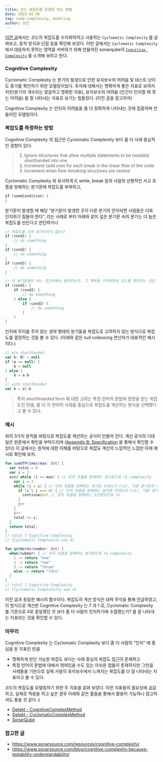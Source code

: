 ```yaml
---
title: 코드 복잡도를 모델링 하는 방법
date: 2023-02-05
tag: code-complexity, modeling
author: 상민
---
```


[이전 글](../cyclomatic-complexity)에서는 코드의 복잡도를 수치화하려고 사용하는 `Cyclomatic Complexity` 를 살펴보고, 동작 방식과 단점 등을 확인해 보았다. 이번 글에서는 `Cyclomatic Complexity` 에서 대응하지 못하는 영역을 커버하기 위해 만들어진 sonarqube의 [`Cognitive Complexity`](https://www.sonarsource.com/resources/cognitive-complexity/) 를 소개해 보려고 한다.

### Cognitive Complexity

Cyclomatic Complexity 는 분기의 발생으로 인한 유지보수의 어려움 및 테스트 난이도 증가를 확인하기 위한 모델링이었다. 후자에 대해서는 명확하게 좋은 지표로 보여지지만(분기의 개수라는 깔끔하고 명확한 지표), 유지보수의 어려움 (인간이 인지할 때 겪는 어려움) 을 잘 나타내는 지표로 보기는 힘들었다. (이전 글을 참고하자)

Cognitive Complexity 는 인지의 어려움을 좀 더 정확하게 나타내는 것에 집중하며 만들어진 모델링이다.

### 복잡도를 측정하는 방법
Cognitive Complexity 의 접근은 Cyclomatic Complexitiy 보다 좀 더 사례 중심적인 경향이 있다.

> 1. Ignore structures that allow multiple statements to be readably shorthanded into one
> 2. Increment (add one) for each break in the linear flow of the code
> 3. Increment when flow-breaking structures are nested

Cyclomatic Complexity 와 유사하게 if, while, break 등의 사람의 선형적인 사고 흐름을 방해하는 분기문에 복잡도를 부여하고,
```kotlin
if (someCondition) {
}
```

분기문이 발생할 때 해당 "분기문이 발생한 곳이 다른 분기의 안이라면 사람들은 더욱 인지하기 힘들어 한다", 라는 사례로 부터 아래와 같이 깊은 분기문 속의 분기는 더 높은 복잡도를 만든다고 판단하거나

```kotlin
// 복잡도를 크게 증가시키지 않는다
if (cond1) { 
	// do something
}
if (cond2) { 
	// do something
}
if (cond3) { 
	// do something
}

// 각 분기문들이 어느 조건하에서 판단되는지, 그 맥락을 기억하면서 코드를 확인하는 것은 인지 복잡도를 증가시킨다
if (cond1) {
	if (cond2) {
		// do something
	} else {
		if (cond3) {
			// do something
		}
	}
}

```

인지에 무리를 주지 않는 생략 형태의 분기들을 복잡도로 고려하지 않는 방식으로 복잡도를 결정하는 것을 볼 수 있다. (아래와 같은 null collescing 연산자가 대표적인 예시이다.)

```kotlin
// w/o shorthanded
var b: B? = null
if (a == null) {
	b = null
} else {
	b = a.b
}
// with shorthanded
var b = a?.b
```

> 특히 shorthhanded form 에 대한 고려는 특정 언어의 문법에 영향을 받는 복잡도인 만큼, 좀 더 각 언어의 사례를 중심으로 복잡도를 계산하는 방식을 선택했다고 볼 수 있다.

### 예시
위의 3가지 원칙을 바탕으로 복잡도를 계산하는 공식이 만들어 진다. 계산 공식의 디테일은 원문에서 확인을 부탁드리며 ([Appendix B: Specification](https://www.sonarsource.com/docs/CognitiveComplexity.pdf) 을 통해서 확인할 수 있다) 이 글에서는 원칙에 대한 이해를 바탕으로 복잡도 계산의 느낌적인 느낌만 아래 예시로 확인해 보자.

```kotlin
fun sumOfPrimes(max: Int) {
  var total = 0 
  var i = 1
  out@ while (i <= max) { // 인지 흐름을 방해하는 분기문으로 +1 complexity
	var j = 2
    while (j < i) { // 인지 흐름을 방해하는 분기문 인데다가 (+1), 다른 분기문의 내부에 있으므로 추가 복잡도 (+1) 를 부여한다.
      if (i % j === 0) { // 인지 흐름을 방해하는 분기문 인데다가 (+1), 다른 분기문들의 내부에 있으므로 추가 복잡도 (+2) 를 부여한다.
        continue@out // 인지 흐름을 방해하는 조건문이므로 +1
      }
	  j++
    }
	i++
    total += i;
  }
  return total;
}
// total 7 Cognitive Complexity
// (Cyclomatic Complexity was 4)
```


```kotlin
fun getWords(number: Int) {
  when(nubmer) { // 인지 흐름을 방해하는 분기문으로 +1 complexity
    1 -> return "one"
    2 -> return "two"
    3 -> return "three"
    else -> return "lots"
  }
}
// total 1 Cognitive Complexity
// (Cyclomatic Complelxity was 4)
```

이전 글과 동일한 예시의 함수이다. 복잡도의 계산 방식은 대략 주석을 통해 언급하였고, 이 방식으로 계산한 Cognitive Complexity 는 7 과 1 로, Cyclomatic Complexity 를 기준으로 4로 동일했던 것 보다 좀 더 사람이 인지하기에 수월했는가? 를 잘 나타내는 지표라는 것을 확인할 수 있다.

### 마무리
Cognitive Complexity 는 Cyclomatic Complexity 보다 좀 더 사람의 "인지" 에 중심을 둔 지표인 만큼
- 명확하게 판단 가능한 복잡도 보다는 사례 중심의 복잡도 접근이 존재하고
- 특정 언어의 문법에 대해서 엮여있을 수도 있는
아쉬운 점들이 존재하지만 그만큼 사례들을 기반으로 실제 사람이 유지보수에서 느껴지는 복잡도를 더 잘 나타내는 지표라고 볼 수 있다.

코드의 복잡도를 모델링하기 위한 두 지표를 살펴 보았다. 이런 지표들의 필요성에 공감하고, 실제로 적용을 하고 싶은 경우 아래와 같은 툴들을 통해서 활용이 가능하니 참고하셔도 좋을 것 같다 :)

- [Detekt - CognitiveComplexMethod](https://detekt.dev/docs/rules/complexity/#cognitivecomplexmethod)
- [Detekt - CyclomaticComplexMethod](https://detekt.dev/docs/rules/complexity/#cyclomaticcomplexmethod)
- [SonarQube](https://docs.sonarqube.org/latest/)


### 참고한 글
- https://www.sonarsource.com/resources/cognitive-complexity/
- https://www.sonarsource.com/blog/cognitive-complexity-because-testability-understandability/
